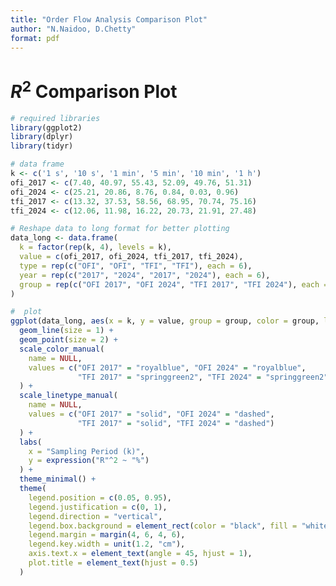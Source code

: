```yaml
---
title: "Order Flow Analysis Comparison Plot"
author: "N.Naidoo, D.Chetty"
format: pdf
---
```


# $R^2$ Comparison Plot

```r
# required libraries
library(ggplot2)
library(dplyr)
library(tidyr)

# data frame
k <- c('1 s', '10 s', '1 min', '5 min', '10 min', '1 h')
ofi_2017 <- c(7.40, 40.97, 55.43, 52.09, 49.76, 51.31)
ofi_2024 <- c(25.21, 20.86, 8.76, 0.84, 0.03, 0.96)
tfi_2017 <- c(13.32, 37.53, 58.56, 68.95, 70.74, 75.16)
tfi_2024 <- c(12.06, 11.98, 16.22, 20.73, 21.91, 27.48)

# Reshape data to long format for better plotting
data_long <- data.frame(
  k = factor(rep(k, 4), levels = k),
  value = c(ofi_2017, ofi_2024, tfi_2017, tfi_2024),
  type = rep(c("OFI", "OFI", "TFI", "TFI"), each = 6),
  year = rep(c("2017", "2024", "2017", "2024"), each = 6),
  group = rep(c("OFI 2017", "OFI 2024", "TFI 2017", "TFI 2024"), each = 6)
)

#  plot
ggplot(data_long, aes(x = k, y = value, group = group, color = group, linetype = group)) +
  geom_line(size = 1) +
  geom_point(size = 2) +
  scale_color_manual(
    name = NULL,
    values = c("OFI 2017" = "royalblue", "OFI 2024" = "royalblue", 
               "TFI 2017" = "springgreen2", "TFI 2024" = "springgreen2")
  ) +
  scale_linetype_manual(
    name = NULL,
    values = c("OFI 2017" = "solid", "OFI 2024" = "dashed", 
               "TFI 2017" = "solid", "TFI 2024" = "dashed")
  ) +
  labs(
    x = "Sampling Period (k)",
    y = expression("R"^2 ~ "%")
  ) +
  theme_minimal() +
  theme(
    legend.position = c(0.05, 0.95),  
    legend.justification = c(0, 1),   
    legend.direction = "vertical",
    legend.box.background = element_rect(color = "black", fill = "white"),
    legend.margin = margin(4, 6, 4, 6),
    legend.key.width = unit(1.2, "cm"),
    axis.text.x = element_text(angle = 45, hjust = 1),
    plot.title = element_text(hjust = 0.5)
  )
```
